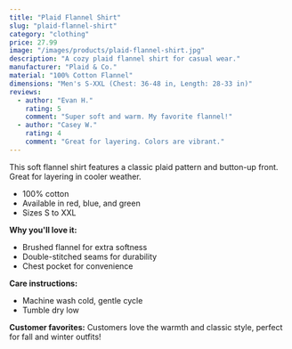 ```yaml
---
title: "Plaid Flannel Shirt"
slug: "plaid-flannel-shirt"
category: "clothing"
price: 27.99
image: "/images/products/plaid-flannel-shirt.jpg"
description: "A cozy plaid flannel shirt for casual wear."
manufacturer: "Plaid & Co."
material: "100% Cotton Flannel"
dimensions: "Men's S-XXL (Chest: 36-48 in, Length: 28-33 in)"
reviews:
  - author: "Evan H."
    rating: 5
    comment: "Super soft and warm. My favorite flannel!"
  - author: "Casey W."
    rating: 4
    comment: "Great for layering. Colors are vibrant."
---
```


This soft flannel shirt features a classic plaid pattern and button-up front. Great for layering in cooler weather.

- 100% cotton
- Available in red, blue, and green
- Sizes S to XXL

**Why you'll love it:**
- Brushed flannel for extra softness
- Double-stitched seams for durability
- Chest pocket for convenience

**Care instructions:**
- Machine wash cold, gentle cycle
- Tumble dry low

**Customer favorites:**
Customers love the warmth and classic style, perfect for fall and winter outfits!
